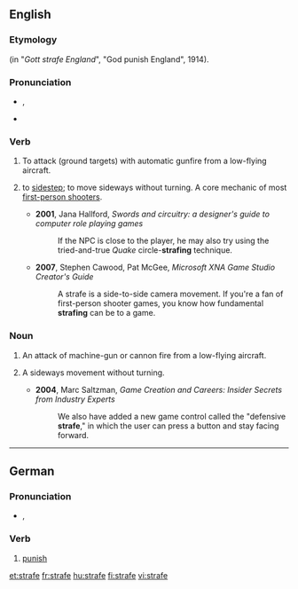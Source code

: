 {{also|Strafe}}
==English==

===Etymology===
{{etyl|de}} {{term|strafe||punish|lang=de}} (in "''Gott strafe England''", "God punish England", 1914).

===Pronunciation===
* {{a|UK}} {{IPA|/stɹeɪf/}}, {{SAMPA|/streIf/}}
* {{rhymes|eɪf}}

===Verb===
{{en-verb|straf|es}}

# {{transitive}} To attack (ground targets) with automatic gunfire from a low-flying aircraft.
# {{rfv-sense}} {{transitive|video games}} to [[sidestep]]; to move sideways without turning. A core mechanic of most [[first-person shooter]]s.
#* '''2001''', Jana Hallford, ''Swords and circuitry: a designer's guide to computer role playing games''
#*: If the NPC is close to the player, he may also try using the tried-and-true ''Quake'' circle-'''strafing''' technique.
#* '''2007''', Stephen Cawood, Pat McGee, ''Microsoft XNA Game Studio Creator's Guide''
#*: A strafe is a side-to-side camera movement. If you're a fan of first-person shooter games, you know how fundamental '''strafing''' can be to a game.

===Noun===
{{en-noun}}

# An attack of machine-gun or cannon fire from a low-flying aircraft.
# {{video games}} A sideways movement without turning.
#* '''2004''', Marc Saltzman, ''Game Creation and Careers: Insider Secrets from Industry Experts''
#*: We also have added a new game control called the "defensive '''strafe'''," in which the user can press a button and stay facing forward. 

----

==German==

===Pronunciation===
* {{IPA|/ˈʃtʁaːfə/|lang=de}}, {{SAMPA|/"StRa:f@/}}

===Verb===
{{infl|de|verb form|1st person singular and imperative of|[[strafen]]}}

# [[punish]]

[[et:strafe]]
[[fr:strafe]]
[[hu:strafe]]
[[fi:strafe]]
[[vi:strafe]]